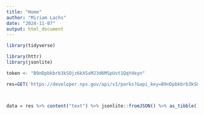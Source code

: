 ```yaml
---
title: "Home"
author: "Miriam Lachs"
date: "2024-11-07"
output: html_document
---
```


```r
library(tidyverse)

```

```r
library(httr)
library(jsonlite)

token <- "B9nDpbkbrb3kSOjz6kXSxMJ3d6MSpUvt1QqYdeyn"

res=GET('https://developer.nps.gov/api/v1/parks?&api_key=B9nDpbkbrb3kSOjz6kXSxMJ3d6MSpUvt1QqYdeyn')



data = res %>% content("text") %>% jsonlite::fromJSON() %>% as_tibble()
```

